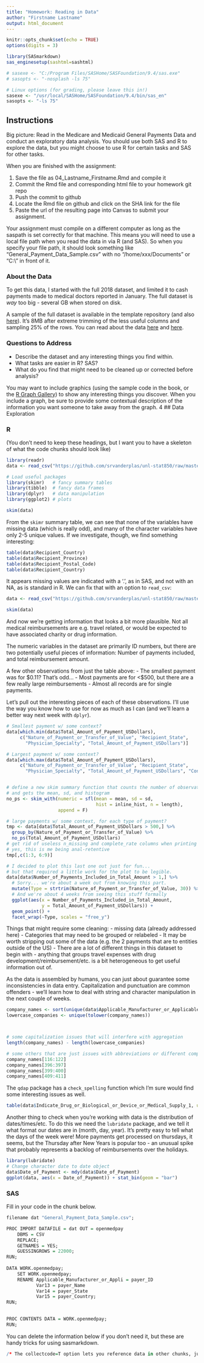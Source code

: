 ```yaml
---
title: "Homework: Reading in Data"
author: "Firstname Lastname"
output: html_document
---
```


```r
knitr::opts_chunk$set(echo = TRUE)
options(digits = 3)
```


```r

library(SASmarkdown)
sas_enginesetup(sashtml=sashtml)

# sasexe <- "C:/Program Files/SASHome/SASFoundation/9.4/sas.exe"
# sasopts <- "-nosplash -ls 75"

# Linux options (for grading, please leave this in!)
sasexe <- "/usr/local/SASHome/SASFoundation/9.4/bin/sas_en"
sasopts <- "-ls 75"
```

## Instructions
Big picture: Read in the Medicare and Medicaid General Payments Data and conduct an exploratory data analysis. You should use both SAS and R to explore the data, but you might choose to use R for certain tasks and SAS for other tasks. 

When you are finished with the assignment: 

1. Save the file as 04_Lastname_Firstname.Rmd and compile it
2. Commit the Rmd file and corresponding html file to your homework git repo
3. Push the commit to github
4. Locate the Rmd file on github and click on the SHA link for the file
5. Paste the url of the resulting page into Canvas to submit your assignment.

Your assignment must compile on a different computer as long as the saspath is set correctly for that machine. This means you will need to use a local file path when you read the data in via R (and SAS). So when you specify your file path, it should look something like "General_Payment_Data_Sample.csv" with no "/home/xxx/Documents" or "C:\\" in front of it.  

### About the Data

To get this data, I started with the full 2018 dataset, and limited it to cash payments made to medical doctors reported in January. The full dataset is *way* too big - several GB when stored on disk. 

A sample of the full dataset is available in the template repository (and also  [here](https://github.com/srvanderplas/unl-stat850/raw/master/data/General_Payment_Data_Sample.csv)). It's 8MB after extreme trimming of the less useful columns and sampling 25% of the rows. You can read about the data [here](https://openpaymentsdata.cms.gov/about) and [here](https://www.cms.gov/openpayments/). 

### Questions to Address

- Describe the dataset and any interesting things you find within. 
- What tasks are easier in R? SAS?
- What do you find that might need to be cleaned up or corrected before analysis?

You may want to include graphics (using the sample code in the book, or the [R Graph Gallery](https://www.r-graph-gallery.com/)) to show any interesting things you discover. When you include a graph, be sure to provide some contextual description of the information you want someone to take away from the graph.
4
## Data Exploration

### R
(You don't need to keep these headings, but I want you to have a skeleton of what the code chunks should look like)

```r
library(readr)
data <- read_csv("https://github.com/srvanderplas/unl-stat850/raw/master/data/General_Payment_Data_Sample.csv")
```

```r
# Load useful packages
library(skimr)   # fancy summary tables
library(tibble)  # fancy data frames
library(dplyr)   # data manipulation
library(ggplot2) # plots

skim(data)
```

From the `skimr` summary table, we can see that none of the variables have missing data (which is really odd), and many of the character variables have only 2-5 unique values. If we investigate, though, we find something interesting:
```r
table(data$Recipient_Country)
table(data$Recipient_Province)
table(data$Recipient_Postal_Code)
table(data$Recipient_Country)
```
It appears missing values are indicated with a '.', as in SAS, and not with an NA, as is standard in R. We can fix that with an option to `read_csv`: 

```r
data <- read_csv("https://github.com/srvanderplas/unl-stat850/raw/master/data/General_Payment_Data_Sample.csv", na = '.')

skim(data)
```

And now we're getting information that looks a bit more plausible. Not all medical reimbursements are e.g. travel related, or would be expected to have associated charity or drug information. 


The numeric variables in the dataset are primarily ID numbers, but there are two potentially useful pieces of information: Number of payments included, and total reimbursement amount. 

A few other observations from just the table above:
- The smallest payment was for $0.11? That's odd...
- Most payments are for <$500, but there are a few really large reimbursements
- Almost all records are for single payments.

Let's pull out the interesting pieces of each of these observations. I'll use the way you know how to use for now as much as I can (and we'll learn a better way next week with `dplyr`). 

```r
# Smallest payment w/ some context?
data[which.min(data$Total_Amount_of_Payment_USDollars),
     c("Nature_of_Payment_or_Transfer_of_Value", "Recipient_State", 
       "Physician_Specialty", "Total_Amount_of_Payment_USDollars")]

# Largest payment w/ some context?
data[which.max(data$Total_Amount_of_Payment_USDollars),
     c("Nature_of_Payment_or_Transfer_of_Value", "Recipient_State", 
       "Physician_Specialty", "Total_Amount_of_Payment_USDollars", "Contextual_Information")]


# define a new skim summary function that counts the number of observations 
# and gets the mean, sd, and histogram
no_ps <- skim_with(numeric = sfl(mean = mean, sd = sd, 
                                 hist = inline_hist, n = length), 
                   append = F)

# large payments w/ some context, for each type of payment?
tmp <- data[data$Total_Amount_of_Payment_USDollars > 500,] %>%
  group_by(Nature_of_Payment_or_Transfer_of_Value) %>%
  no_ps(Total_Amount_of_Payment_USDollars)
# get rid of useless n_missing and complete_rate columns when printing
# yes, this is me being anal-retentive
tmp[,c(1:3, 6:9)]

# I decided to plot this last one out just for fun...
# but that required a little work for the plot to be legible. 
data[data$Number_of_Payments_Included_in_Total_Amount > 1,] %>%
  # Sorry... we're about a week out from knowing this part.
  mutate(Type = strtrim(Nature_of_Payment_or_Transfer_of_Value, 30)) %>%
  # And we're about 4 weeks from seeing this stuff formally
  ggplot(aes(x = Number_of_Payments_Included_in_Total_Amount,
             y = Total_Amount_of_Payment_USDollars)) + 
  geom_point() + 
  facet_wrap(~Type, scales = "free_y")
```

Things that might require some cleaning:
- missing data (already addressed here)
- Categories that may need to be grouped or relabeled
- It may be worth stripping out some of the data (e.g. the 2 payments that are to entities outside of the US)
- There are a lot of different things in this dataset to begin with - anything that groups travel expenses with drug development/reimbursement/etc. is a bit heterogeneous to get useful information out of. 

As the data is assembled by humans, you can just about guarantee some inconsistencies in data entry. Capitalization and punctuation are common offenders - we'll learn how to deal with string and character manipulation in the next couple of weeks. 
```r
company_names <- sort(unique(data$Applicable_Manufacturer_or_Applicable_GPO_Making_Payment_Name))
lowercase_companies <- unique(tolower(company_names))



# some capitalization issues that will interfere with aggregation
length(company_names) - length(lowercase_companies)

# some others that are just issues with abbreviations or different company divisions
company_names[116:122]
company_names[396:397]
company_names[399:400]
company_names[409:411]
```

The `qdap` package has a `check_spelling` function which I'm sure would find some interesting issues as well. 

```r
table(data$Indicate_Drug_or_Biological_or_Device_or_Medical_Supply_1, useNA = 'ifany')
```

Another thing to check when you're working with data is the distribution of dates/times/etc. To do this we need the `lubridate` package, and we tell it what format our dates are in (month, day, year). It's pretty easy to tell what the days of the week were! More payments get processed on thursdays, it seems, but the Thursday after New Years is popular too - an unusual spike that probably represents a backlog of reimbursements over the holidays.

```r
library(lubridate)
# Change character date to date object
data$Date_of_Payment <- mdy(data$Date_of_Payment)
ggplot(data, aes(x = Date_of_Payment)) + stat_bin(geom = "bar")
```

### SAS
Fill in your code in the chunk below.
```r
filename dat "General_Payment_Data_Sample.csv";

PROC IMPORT DATAFILE = dat OUT = openmedpay 
    DBMS = CSV 
    REPLACE; 
    GETNAMES = YES;
    GUESSINGROWS = 22000;
RUN;
    
DATA WORK.openmedpay;
    SET WORK.openmedpay;
    RENAME Applicable_Manufacturer_or_Appli = payer_ID 
           Var13 = payer_Name
           Var14 = payer_State
           Var15 = payer_Country;
RUN;

    
PROC CONTENTS DATA = WORK.openmedpay;
RUN;
```

You can delete the information below if you don't need it, but these are handy tricks for using sasmarkdown. 
```r
/* The collectcode=T option lets you reference data in other chunks, just like in R */
  
```
